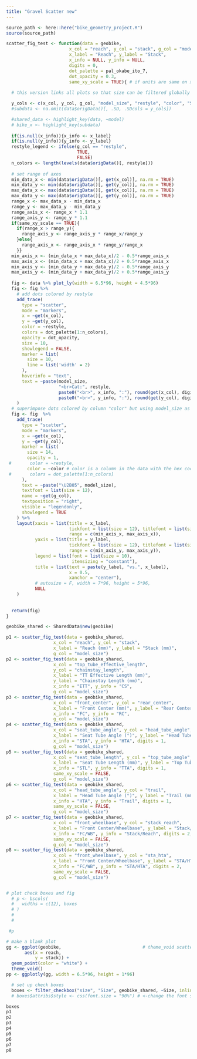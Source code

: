 ```yaml
---
title: "Gravel Scatter new"
---
```


```r
source_path <- here::here("bike_geometry_project.R")
source(source_path)
```

```r
scatter_fig_test <- function(data = geobike,
                        x_col = "reach", y_col = "stack", g_col = "model_size",
                        x_label = "Reach", y_label = "Stack",
                        x_info = NULL, y_info = NULL,
                        digits = 0,
                        dot_palette = pal_okabe_ito_7,
                        dot_opacity = 0.3,
                        same_xy_scale = TRUE){ # if units are same on x and y then scales should be preserved
  
  # this version links all plots so that size can be filtered globally

  y_cols <- c(x_col, y_col, g_col, "model_size", "restyle", "color", "Size")
  #subdata <- na.omit(data$origData()[, .SD, .SDcols = y_cols])

  #shared_data <- highlight_key(data, ~model)
  # bike_x <- highlight_key(subdata)
  
  if(is.null(x_info)){x_info <- x_label}
  if(is.null(y_info)){y_info <- y_label}
  restyle_legend <- ifelse(g_col == "restyle",
                           TRUE,
                           FALSE)
  n_colors <- length(levels(data$origData()[, restyle]))
  
  # set range of axes
  min_data_x <- min(data$origData()[, get(x_col)], na.rm = TRUE)
  min_data_y <- min(data$origData()[, get(y_col)], na.rm = TRUE)
  max_data_x <- max(data$origData()[, get(x_col)], na.rm = TRUE)
  max_data_y <- max(data$origData()[, get(y_col)], na.rm = TRUE)
  range_x <- max_data_x - min_data_x
  range_y <- max_data_y - min_data_y
  range_axis_x <- range_x * 1.1
  range_axis_y <- range_y * 1.1
  if(same_xy_scale == TRUE){
    if(range_x > range_y){
      range_axis_y <- range_axis_y * range_x/range_y
    }else{
      range_axis_x <- range_axis_x * range_y/range_x
    }}
  min_axis_x <- (min_data_x + max_data_x)/2 - 0.5*range_axis_x
  max_axis_x <- (min_data_x + max_data_x)/2 + 0.5*range_axis_x
  min_axis_y <- (min_data_y + max_data_y)/2 - 0.5*range_axis_y
  max_axis_y <- (min_data_y + max_data_y)/2 + 0.5*range_axis_y
  
  fig <- data %>% plot_ly(width = 6.5*96, height = 4.5*96)
  fig <- fig %>%
    # add dots colored by restyle
    add_trace(
      type = "scatter",
      mode = "markers",
      x = ~get(x_col),
      y = ~get(y_col),
      color = ~restyle,
      colors = dot_palette[1:n_colors],
      opacity = dot_opacity,
      size = 10,
      showlegend = FALSE,
      marker = list( 
        size = 10,
        line = list('width' = 2)
      ),
      hoverinfo = "text",
      text = ~paste(model_size,
                    "<br>Cat:", restyle,
                    paste0("<br>", x_info, ":"), round(get(x_col), digits),
                    paste0("<br>", y_info, ":"), round(get(y_col), digits))
    )
  # superimpose dots colored by column "color" but using model_size as the legend item
  fig <- fig  %>%
    add_trace(
      type = "scatter",
      mode = "markers",
      x = ~get(x_col),
      y = ~get(y_col),
      marker = list( 
        size = 14,
        opacity = 1,
 #       color = ~restyle,
        color = ~color # color is a column in the data with the hex code for the color
 #       colors = dot_palette[1:n_colors]
      ),
      text = ~paste("\U2B05", model_size),
      textfont = list(size = 12),
      name = ~get(g_col),
      textposition = "right",
      visible = "legendonly",
      showlegend = TRUE
    ) %>% 
    layout(xaxis = list(title = x_label,
                        tickfont = list(size = 12), titlefont = list(size = 12),
                        range = c(min_axis_x, max_axis_x)),
           yaxis = list(title = y_label,
                        tickfont = list(size = 12), titlefont = list(size = 12),
                        range = c(min_axis_y, max_axis_y)),
           legend = list(font = list(size = 10),
                         itemsizing = "constant"),
           title = list(text = paste(y_label, "vs.", x_label),
                        x = 0.5,
                        xanchor = "center"),
           # autosize = F, width = 7*96, height = 5*96,
           NULL
    )
  
  
  return(fig)
}
```

```r

geobike_shared <- SharedData$new(geobike)

p1 <- scatter_fig_test(data = geobike_shared,
                  x_col = "reach", y_col = "stack",
                  x_label = "Reach (mm)", y_label = "Stack (mm)",
                  g_col = "model_size")
p2 <- scatter_fig_test(data = geobike_shared,
                  x_col = "top_tube_effective_length",
                  y_col = "chainstay_length",
                  x_label = "TT Effective Length (mm)",
                  y_label = "Chainstay Length (mm)",
                  x_info = "ETT", y_info = "CS",
                  g_col = "model_size")
p3 <- scatter_fig_test(data = geobike_shared,
                  x_col = "front_center", y_col = "rear_center",
                  x_label = "Front Center (mm)", y_label = "Rear Center (mm)",
                  x_info = "FC", y_info = "RC",
                  g_col = "model_size")
p4 <- scatter_fig_test(data = geobike_shared,
                  x_col = "seat_tube_angle", y_col = "head_tube_angle",
                  x_label = "Seat Tube Angle (°)", y_label = "Head Tube Angle (°)",
                  x_info = "STA", y_info = "HTA", digits = 1,
                  g_col = "model_size")
p5 <- scatter_fig_test(data = geobike_shared,
                  x_col = "seat_tube_length", y_col = "top_tube_angle",
                  x_label = "Seat Tube Length (mm)", y_label = "Top Tube Angle (°)",
                  x_info = "STL", y_info = "TTA", digits = 1,
                  same_xy_scale = FALSE,
                  g_col = "model_size")
p6 <- scatter_fig_test(data = geobike_shared,
                  x_col = "head_tube_angle", y_col = "trail",
                  x_label = "Head Tube Angle (°)", y_label = "Trail (mm)",
                  x_info = "HTA", y_info = "Trail", digits = 1,
                  same_xy_scale = FALSE,
                  g_col = "model_size")
p7 <- scatter_fig_test(data = geobike_shared,
                  x_col = "front_wheelbase", y_col = "stack_reach",
                  x_label = "Front Center/Wheelbase", y_label = "Stack/Reach",
                  x_info = "FC/WB", y_info = "Stack/Reach", digits = 2,
                  same_xy_scale = FALSE,
                  g_col = "model_size")
p8 <- scatter_fig_test(data = geobike_shared,
                  x_col = "front_wheelbase", y_col = "sta_hta",
                  x_label = "Front Center/Wheelbase", y_label = "STA/HTA",
                  x_info = "FC/WB", y_info = "STA/HTA", digits = 2,
                  same_xy_scale = FALSE,
                  g_col = "model_size")


# plot check boxes and fig
  # p <- bscols(
  #   widths = c(12), boxes
  # )
  # 
  # 

 #p
```

```r
# make a blank plot
gg <- ggplot(geobike,                               # theme_void scatterplot
       aes(x = reach,
           y = stack)) +
  geom_point(color = "white") +
  theme_void()
pp <- ggplotly(gg, width = 6.5*96, height = 1*96)

```

```r

  # set up check boxes
  boxes <- filter_checkbox("size", "Size", geobike_shared, ~Size, inline = TRUE)
  # boxes$attribs$style <- css(font.size = "90%") # <-change the font size

boxes
p1
p2
p3
p4
p5
p6
p7
p8

```


